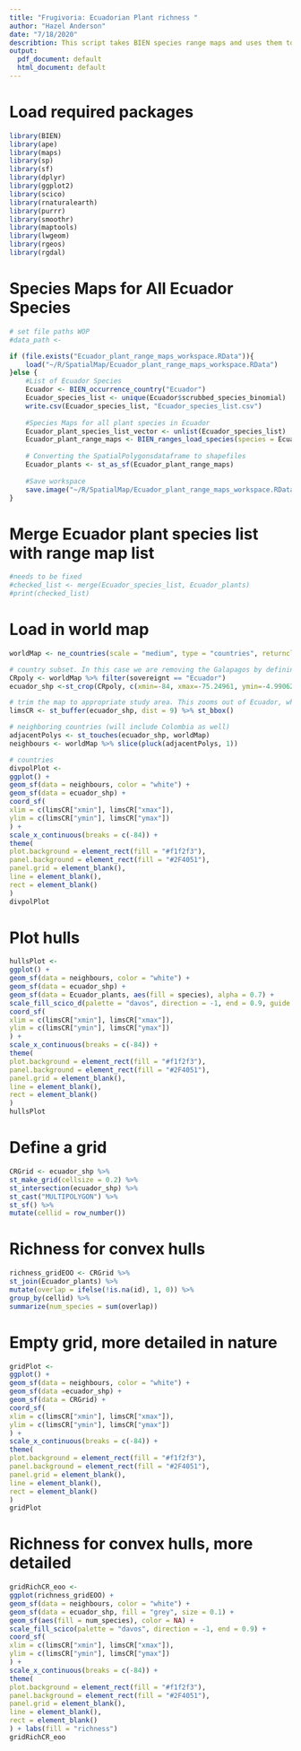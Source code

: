 ```yaml
---
title: "Frugivoria: Ecuadorian Plant richness "
author: "Hazel Anderson"
date: "7/18/2020"
describtion: This script takes BIEN species range maps and uses them to create a map of species richness of Ecuador plant species.
output:
  pdf_document: default
  html_document: default
---
```


# Load required packages
```r
library(BIEN)
library(ape)
library(maps)
library(sp)
library(sf)
library(dplyr)
library(ggplot2)
library(scico)
library(rnaturalearth)
library(purrr)
library(smoothr)
library(maptools)
library(lwgeom)
library(rgeos)
library(rgdal)

```


# Species Maps for All Ecuador Species
```r
# set file paths WOP
#data_path <- 

if (file.exists("Ecuador_plant_range_maps_workspace.RData")){
    load("~/R/SpatialMap/Ecuador_plant_range_maps_workspace.RData")
}else {
    #List of Ecuador Species
    Ecuador <- BIEN_occurrence_country("Ecuador")
    Ecuador_species_list <- unique(Ecuador$scrubbed_species_binomial)
    write.csv(Ecuador_species_list, "Ecuador_species_list.csv")
    
    #Species Maps for all plant species in Ecuador
    Ecuador_plant_species_list_vector <- unlist(Ecuador_species_list)
    Ecuador_plant_range_maps <- BIEN_ranges_load_species(species = Ecuador_plant_species_list_vector)
    
    # Converting the SpatialPolygonsdataframe to shapefiles
    Ecuador_plants <- st_as_sf(Ecuador_plant_range_maps)
    
    #Save workspace
    save.image("~/R/SpatialMap/Ecuador_plant_range_maps_workspace.RData")
}
```

# Merge Ecuador plant species list with range map list
```r
#needs to be fixed
#checked_list <- merge(Ecuador_species_list, Ecuador_plants)
#print(checked_list)
```

# Load in world map
```r
worldMap <- ne_countries(scale = "medium", type = "countries", returnclass = "sf")

# country subset. In this case we are removing the Galapagos by defining the bounding box around the Ecuador polygon.
CRpoly <- worldMap %>% filter(sovereignt == "Ecuador")
ecuador_shp <-st_crop(CRpoly, c(xmin=-84, xmax=-75.24961, ymin=-4.990625, ymax=1.455371))

# trim the map to appropriate study area. This zooms out of Ecuador, which will be easier for visualization down the line.
limsCR <- st_buffer(ecuador_shp, dist = 9) %>% st_bbox()

# neighboring countries (will include Colombia as well)
adjacentPolys <- st_touches(ecuador_shp, worldMap)
neighbours <- worldMap %>% slice(pluck(adjacentPolys, 1))

# countries
divpolPlot <-
ggplot() +
geom_sf(data = neighbours, color = "white") +
geom_sf(data = ecuador_shp) +
coord_sf(
xlim = c(limsCR["xmin"], limsCR["xmax"]),
ylim = c(limsCR["ymin"], limsCR["ymax"])
) +
scale_x_continuous(breaks = c(-84)) +
theme(
plot.background = element_rect(fill = "#f1f2f3"),
panel.background = element_rect(fill = "#2F4051"),
panel.grid = element_blank(),
line = element_blank(),
rect = element_blank()
)
divpolPlot
```

# Plot hulls
```r
hullsPlot <-
ggplot() +
geom_sf(data = neighbours, color = "white") +
geom_sf(data = ecuador_shp) +
geom_sf(data = Ecuador_plants, aes(fill = species), alpha = 0.7) +
scale_fill_scico_d(palette = "davos", direction = -1, end = 0.9, guide = FALSE) +
coord_sf(
xlim = c(limsCR["xmin"], limsCR["xmax"]),
ylim = c(limsCR["ymin"], limsCR["ymax"])
) +
scale_x_continuous(breaks = c(-84)) +
theme(
plot.background = element_rect(fill = "#f1f2f3"),
panel.background = element_rect(fill = "#2F4051"),
panel.grid = element_blank(),
line = element_blank(),
rect = element_blank()
)
hullsPlot

```

# Define a grid
```r
CRGrid <- ecuador_shp %>%
st_make_grid(cellsize = 0.2) %>%
st_intersection(ecuador_shp) %>%
st_cast("MULTIPOLYGON") %>%
st_sf() %>%
mutate(cellid = row_number())
```

# Richness for convex hulls
```r
richness_gridEOO <- CRGrid %>%
st_join(Ecuador_plants) %>%
mutate(overlap = ifelse(!is.na(id), 1, 0)) %>%
group_by(cellid) %>%
summarize(num_species = sum(overlap))
```

# Empty grid, more detailed in nature
```r
gridPlot <-
ggplot() +
geom_sf(data = neighbours, color = "white") +
geom_sf(data =ecuador_shp) +
geom_sf(data = CRGrid) +
coord_sf(
xlim = c(limsCR["xmin"], limsCR["xmax"]),
ylim = c(limsCR["ymin"], limsCR["ymax"])
) +
scale_x_continuous(breaks = c(-84)) +
theme(
plot.background = element_rect(fill = "#f1f2f3"),
panel.background = element_rect(fill = "#2F4051"),
panel.grid = element_blank(),
line = element_blank(),
rect = element_blank()
)
gridPlot
```

# Richness for convex hulls, more detailed
```r
gridRichCR_eoo <-
ggplot(richness_gridEOO) +
geom_sf(data = neighbours, color = "white") +
geom_sf(data = ecuador_shp, fill = "grey", size = 0.1) +
geom_sf(aes(fill = num_species), color = NA) +
scale_fill_scico(palette = "davos", direction = -1, end = 0.9) +
coord_sf(
xlim = c(limsCR["xmin"], limsCR["xmax"]),
ylim = c(limsCR["ymin"], limsCR["ymax"])
) +
scale_x_continuous(breaks = c(-84)) +
theme(
plot.background = element_rect(fill = "#f1f2f3"),
panel.background = element_rect(fill = "#2F4051"),
panel.grid = element_blank(),
line = element_blank(),
rect = element_blank()
) + labs(fill = "richness")
gridRichCR_eoo

```

